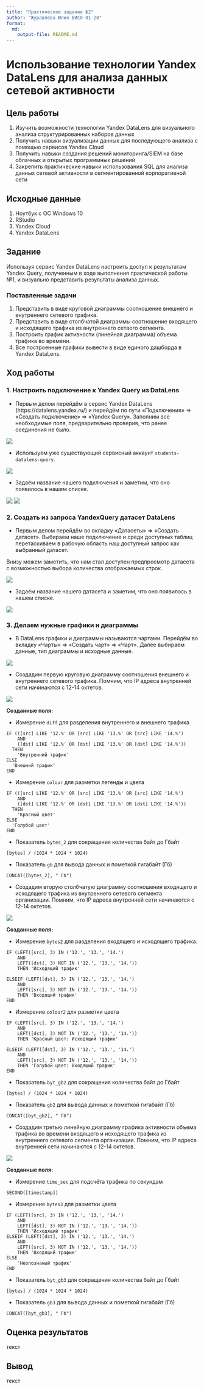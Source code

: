 ```yaml
---
title: "Практическое задание №2"
author: "Журавлева Юлия БИСО-01-20"
format:   
  md:
    output-file: README.md
---
```


# Использование технологии Yandex DataLens для анализа данных сетевой активности

## Цель работы

1. Изучить возможности технологии Yandex DataLens для визуального анализа структурированных наборов данных
2. Получить навыки визуализации данных для последующего анализа с помощью сервисов Yandex Cloud
3. Получить навыки создания решений мониторинга/SIEM на базе облачных и открытых программных решений
4. Закрепить практические навыки использования SQL для анализа данных сетевой активности в сегментированной корпоративной сети

## Исходные данные

1. Ноутбук с ОС Windows 10
2. RStudio
3. Yandex Cloud
4. Yandex DataLens

## Задание

Используя сервис Yandex DataLens настроить доступ к результатам Yandex Query, полученным в ходе выполнения практической работы №1, и визуально представить результаты анализа данных.

### Поставленные задачи

1. Представить в виде круговой диаграммы соотношение внешнего и внутреннего сетевого трафика.
2. Представить в виде столбчатой диаграммы соотношение входящего и исходящего трафика из внутреннего сетвого сегмента.
3. Построить график активности (линейная диаграмма) объема трафика во времени.
4. Все построенные графики вывести в виде единого дашборда в Yandex DataLens.

## Ход работы

### 1. Настроить подключение к Yandex Query из DataLens

- Первым делом перейдём в сервис Yandex DataLens (https://datalens.yandex.ru/) и перейдём по пути «Подключения» => «Создать подключение» => «Yandex Query». Заполним все необходимые поля, предварительно проверив, что ранее соединения не было. 

![](screen/1.png)

- Используем уже существующий сервисный аккаунт `students-datalens-query`.

![](screen/2.png)

- Задаём название нашего подключения и заметим, что оно появилось в нашем списке.

![](screen/3.png)
![](screen/4.png)

### 2. Создать из запроса YandexQuery датасет DataLens

- Первым делом перейдём во вкладку «Датасеты» => «Создать датасет». Выбираем наше подключение и среди доступных таблиц перетаскиваем в рабочую область наш доступный запрос как выбранный датасет. 

Внизу можем заметить, что нам стал доступен предпросмотр датасета с возможностью выбора количества отображаемых строк.

![](screen/5.png)

- Задаём название нашего датасета и заметим, что оно появилось в нашем списке.

![](screen/6.png)

### 3. Делаем нужные графики и диаграммы

- В DataLens графики и диаграммы называются чартами. Перейдём во вкладку «Чарты» => «Создать чарт» => «Чарт». Далее выбираем данные, тип диаграммы и исходные данные.

![](screen/7.png)

- Создадим первую круговую диаграмму соотношения внешнего и внутреннего сетевого трафика. Помним, что IP адреса внутренней сети начинаются с 12-14 октетов.

![](screen/8.png)

**Созданные поля:**

- Измерение `diff` для разделения внутреннего и внешнего трафика

```{}
IF (([src] LIKE '12.%' OR [src] LIKE '13.%' OR [src] LIKE '14.%') 
    AND 
    ([dst] LIKE '12.%' OR [dst] LIKE '13.%' OR [dst] LIKE '14.%'))
  THEN 
    'Внутренний трафик'
ELSE
  'Внешний трафик'
END
```

- Измерение `colour` для разметки легенды и цвета

```{}
IF (([src] LIKE '12.%' OR [src] LIKE '13.%' OR [src] LIKE '14.%') 
    AND 
    ([dst] LIKE '12.%' OR [dst] LIKE '13.%' OR [dst] LIKE '14.%'))
  THEN 
    'Красный цвет'
ELSE
  'Голубой цвет'
END
```

- Показатель `bytes_2` для сокращения количества байт до Гбайт

```{}
[bytes] / (1024 * 1024 * 1024)
```

- Показатель `gb` для вывода данных и пометкой гигабайт (Гб)

```{}
CONCAT([bytes_2], " Гб")
```

- Создадим вторую столбчатую диаграмму соотношения входящего и исходящего трафика из внутреннего сетевого сегмента организации. Помним, что IP адреса внутренней сети начинаются с 12-14 октетов.

![](screen/9.png)

**Созданные поля:**

- Измерение `bytes2` для разделения входящего и исходящего трафика.  

```{}
IF (LEFT([src], 3) IN ('12.', '13.', '14.') 
    AND 
    LEFT([dst], 3) NOT IN ('12.', '13.', '14.'))
    THEN 'Исходящий трафик'

ELSEIF (LEFT([dst], 3) IN ('12.', '13.', '14.') 
    AND 
    LEFT([src], 3) NOT IN ('12.', '13.', '14.'))
    THEN 'Входящий трафик'
END
```

- Измерение `colour2` для разметки цвета

```{}
IF (LEFT([src], 3) IN ('12.', '13.', '14.') 
    AND 
    LEFT([dst], 3) NOT IN ('12.', '13.', '14.'))
    THEN 'Красный цвет: Исходящий трафик'

ELSEIF (LEFT([dst], 3) IN ('12.', '13.', '14.') 
    AND 
    LEFT([src], 3) NOT IN ('12.', '13.', '14.'))
    THEN 'Голубой цвет: Входящий трафик'
END
```

- Показатель `byt_gb2` для сокращения количества байт до Гбайт

```{}
[bytes] / (1024 * 1024 * 1024)
```

- Показатель `gb2` для вывода данных и пометкой гигабайт (Гб)

```{}
CONCAT([byt_gb2], " Гб")
```

- Создадим третью линейную диаграмму графика активности объема трафика во времени входящего и исходящего трафика из внутреннего сетевого сегмента организации. Помним, что IP адреса внутренней сети начинаются с 12-14 октетов.

![](screen/10.png)

**Созданные поля:**

- Измерение `time_sec` для подсчёта трафика по секундам

```{}
SECOND([timestamp])
```

- Измерение `bytes3` для разметки цвета

```{}
IF (LEFT([src], 3) IN ('12.', '13.', '14.') 
    AND 
    LEFT([dst], 3) NOT IN ('12.', '13.', '14.'))
    THEN 'Исходящий трафик'
ELSEIF (LEFT([dst], 3) IN ('12.', '13.', '14.') 
    AND 
    LEFT([src], 3) NOT IN ('12.', '13.', '14.'))
    THEN 'Входящий трафик'
ELSE
    'Неопознаный трафик'
END
```

- Показатель `byt_gb3` для сокращения количества байт до Гбайт

```{}
[bytes] / (1024 * 1024 * 1024)
```

- Показатель `gb3` для вывода данных и пометкой гигабайт (Гб)

```{}
CONCAT([byt_gb3], " Гб")
```

## Оценка результатов

текст

## Вывод

текст